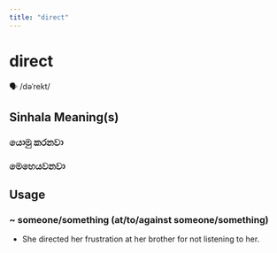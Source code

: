 ```yaml
---
title: "direct"
---
```


# direct

🗣️ /dəˈrekt/

## Sinhala Meaning(s)

### යොමු කරනවා
### මෙහෙයවනවා

## Usage

### ~ someone/something (at/to/against someone/something)

- She directed her frustration at her brother for not listening to her.

